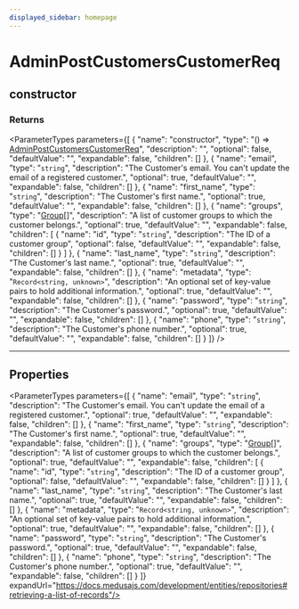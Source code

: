 ```yaml
---
displayed_sidebar: homepage
---
```



# AdminPostCustomersCustomerReq

## constructor

### Returns

<ParameterTypes parameters={[
  {
    "name": "constructor",
    "type": "() => [AdminPostCustomersCustomerReq](medusa.AdminPostCustomersCustomerReq.mdx)",
    "description": "",
    "optional": false,
    "defaultValue": "",
    "expandable": false,
    "children": []
  },
  {
    "name": "email",
    "type": "`string`",
    "description": "The Customer's email. You can't update the email of a registered customer.",
    "optional": true,
    "defaultValue": "",
    "expandable": false,
    "children": []
  },
  {
    "name": "first_name",
    "type": "`string`",
    "description": "The Customer's first name.",
    "optional": true,
    "defaultValue": "",
    "expandable": false,
    "children": []
  },
  {
    "name": "groups",
    "type": "[Group](medusa.Group.mdx)[]",
    "description": "A list of customer groups to which the customer belongs.",
    "optional": true,
    "defaultValue": "",
    "expandable": false,
    "children": [
      {
        "name": "id",
        "type": "`string`",
        "description": "The ID of a customer group",
        "optional": false,
        "defaultValue": "",
        "expandable": false,
        "children": []
      }
    ]
  },
  {
    "name": "last_name",
    "type": "`string`",
    "description": "The Customer's last name.",
    "optional": true,
    "defaultValue": "",
    "expandable": false,
    "children": []
  },
  {
    "name": "metadata",
    "type": "`Record<string, unknown>`",
    "description": "An optional set of key-value pairs to hold additional information.",
    "optional": true,
    "defaultValue": "",
    "expandable": false,
    "children": []
  },
  {
    "name": "password",
    "type": "`string`",
    "description": "The Customer's password.",
    "optional": true,
    "defaultValue": "",
    "expandable": false,
    "children": []
  },
  {
    "name": "phone",
    "type": "`string`",
    "description": "The Customer's phone number.",
    "optional": true,
    "defaultValue": "",
    "expandable": false,
    "children": []
  }
]} />

___

## Properties

<ParameterTypes parameters={[
  {
    "name": "email",
    "type": "`string`",
    "description": "The Customer's email. You can't update the email of a registered customer.",
    "optional": true,
    "defaultValue": "",
    "expandable": false,
    "children": []
  },
  {
    "name": "first_name",
    "type": "`string`",
    "description": "The Customer's first name.",
    "optional": true,
    "defaultValue": "",
    "expandable": false,
    "children": []
  },
  {
    "name": "groups",
    "type": "[Group](medusa.Group.mdx)[]",
    "description": "A list of customer groups to which the customer belongs.",
    "optional": true,
    "defaultValue": "",
    "expandable": false,
    "children": [
      {
        "name": "id",
        "type": "`string`",
        "description": "The ID of a customer group",
        "optional": false,
        "defaultValue": "",
        "expandable": false,
        "children": []
      }
    ]
  },
  {
    "name": "last_name",
    "type": "`string`",
    "description": "The Customer's last name.",
    "optional": true,
    "defaultValue": "",
    "expandable": false,
    "children": []
  },
  {
    "name": "metadata",
    "type": "`Record<string, unknown>`",
    "description": "An optional set of key-value pairs to hold additional information.",
    "optional": true,
    "defaultValue": "",
    "expandable": false,
    "children": []
  },
  {
    "name": "password",
    "type": "`string`",
    "description": "The Customer's password.",
    "optional": true,
    "defaultValue": "",
    "expandable": false,
    "children": []
  },
  {
    "name": "phone",
    "type": "`string`",
    "description": "The Customer's phone number.",
    "optional": true,
    "defaultValue": "",
    "expandable": false,
    "children": []
  }
]} expandUrl="https://docs.medusajs.com/development/entities/repositories#retrieving-a-list-of-records"/>
